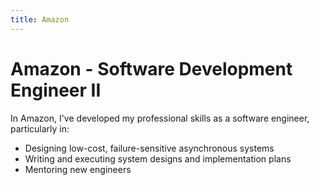 ```yaml
---
title: Amazon
---
```


# Amazon - Software Development Engineer II

In Amazon, I've developed my professional skills as a software engineer, particularly in:

- Designing low-cost, failure-sensitive asynchronous systems
- Writing and executing system designs and implementation plans
- Mentoring new engineers
